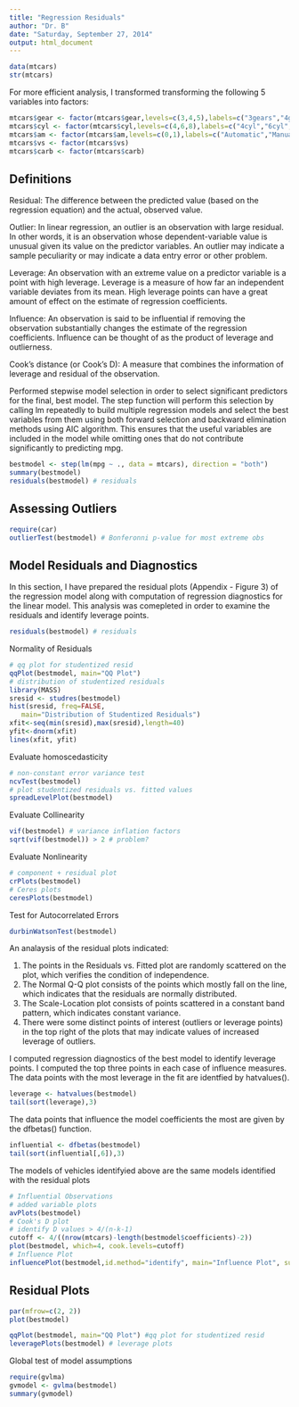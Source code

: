```yaml
---
title: "Regression Residuals"
author: "Dr. B"
date: "Saturday, September 27, 2014"
output: html_document
---
```


```r
data(mtcars)
str(mtcars)
```

For more efficient analysis, I transformed transforming the following 5 variables into factors:

```r
mtcars$gear <- factor(mtcars$gear,levels=c(3,4,5),labels=c("3gears","4gears","5gears"))
mtcars$cyl <- factor(mtcars$cyl,levels=c(4,6,8),labels=c("4cyl","6cyl","8cyl")) 
mtcars$am <- factor(mtcars$am,levels=c(0,1),labels=c("Automatic","Manual"))
mtcars$vs <- factor(mtcars$vs)
mtcars$carb <- factor(mtcars$carb)
```

Definitions
-----------
Residual: The difference between the predicted value (based on the regression equation) and the actual, observed value.

Outlier: In linear regression, an outlier is an observation with large residual. In other words, it is an observation whose dependent-variable value is unusual given its value on the predictor variables. An outlier may indicate a sample peculiarity or may indicate a data entry error or other problem.

Leverage: An observation with an extreme value on a predictor variable is a point with high leverage. Leverage is a measure of how far an independent variable deviates from its mean. High leverage points can have a great amount of effect on the estimate of regression coefficients.

Influence: An observation is said to be influential if removing the observation substantially changes the estimate of the regression coefficients.  Influence can be thought of as the product of leverage and outlierness.

Cook's distance (or Cook's D): A measure that combines the information of leverage and residual of the observation.





Performed stepwise model selection in order to select significant predictors for the final, best model. The step function will perform this selection by calling lm repeatedly to build multiple regression models and select the best variables from them using both forward selection and backward elimination methods using AIC algorithm. This  ensures that the useful variables are included in the model while omitting ones that do not contribute significantly to predicting mpg.
```r
bestmodel <- step(lm(mpg ~ ., data = mtcars), direction = "both")
summary(bestmodel)
residuals(bestmodel) # residuals
```

Assessing Outliers
------------------
```r
require(car)
outlierTest(bestmodel) # Bonferonni p-value for most extreme obs
```

Model Residuals and Diagnostics
----------------------------
In this section, I have prepared the residual plots (Appendix - Figure 3) of the regression model along with computation of regression diagnostics for the linear model. This analysis was comepleted in order to examine the residuals and identify leverage points.

```r
residuals(bestmodel) # residuals
```

Normality of Residuals
```r
# qq plot for studentized resid
qqPlot(bestmodel, main="QQ Plot")
# distribution of studentized residuals
library(MASS)
sresid <- studres(bestmodel) 
hist(sresid, freq=FALSE, 
   main="Distribution of Studentized Residuals")
xfit<-seq(min(sresid),max(sresid),length=40) 
yfit<-dnorm(xfit) 
lines(xfit, yfit)
```

 Evaluate homoscedasticity
```r
# non-constant error variance test
ncvTest(bestmodel)
# plot studentized residuals vs. fitted values 
spreadLevelPlot(bestmodel)
```

Evaluate Collinearity
```r
vif(bestmodel) # variance inflation factors 
sqrt(vif(bestmodel)) > 2 # problem?
```

Evaluate Nonlinearity
```r
# component + residual plot 
crPlots(bestmodel)
# Ceres plots 
ceresPlots(bestmodel)
```

Test for Autocorrelated Errors
```r
durbinWatsonTest(bestmodel)
```


An analaysis of the residual plots indicated:

1. The points in the Residuals vs. Fitted plot are randomly scattered on the plot, which verifies the condition of independence.  
2. The Normal Q-Q plot consists of the points which mostly fall on the line, which indicates that the residuals are normally distributed.  
3. The Scale-Location plot consists of points scattered in a constant band pattern, which indicates constant variance.  
4. There were some distinct points of interest (outliers or leverage points) in the top right of the plots that may indicate values of increased leverage of outliers.  

I computed regression diagnostics of the best model to identify leverage points. I computed the top three points in each case of influence measures. The data points with the most leverage in the fit are identfied by hatvalues().
```r
leverage <- hatvalues(bestmodel)
tail(sort(leverage),3)
```

The data points that influence the model coefficients the most are given by the dfbetas() function.
```r
influential <- dfbetas(bestmodel)
tail(sort(influential[,6]),3)
```

The models of vehicles identifyied above are the same models identified with the residual plots

```r
# Influential Observations
# added variable plots 
avPlots(bestmodel)
# Cook's D plot
# identify D values > 4/(n-k-1) 
cutoff <- 4/((nrow(mtcars)-length(bestmodel$coefficients)-2)) 
plot(bestmodel, which=4, cook.levels=cutoff)
# Influence Plot 
influencePlot(bestmodel,id.method="identify", main="Influence Plot", sub="Circle size is proportial to Cook's Distance" )
```

Residual Plots
---------------
```r
par(mfrow=c(2, 2))
plot(bestmodel)
```

```r
qqPlot(bestmodel, main="QQ Plot") #qq plot for studentized resid 
leveragePlots(bestmodel) # leverage plots
```

Global test of model assumptions
```r
require(gvlma)
gvmodel <- gvlma(bestmodel) 
summary(gvmodel)
```